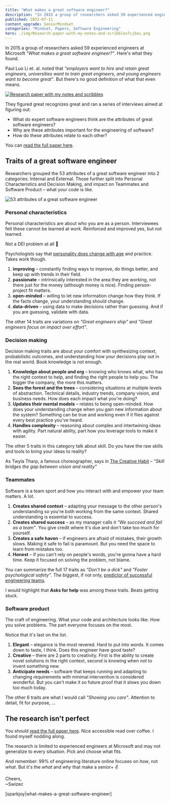 ```yaml
---
title: "What makes a great software engineer?" 
description: "In 2015 a group of researchers asked 59 experienced engineers at Microsoft "What makes a great software engineer?". Here's what they found." 
published: 2022-07-11
content_upgrade: SeniorMindset
categories: "Mindset, Papers, Software Engineering"
hero: ./img/Research-paper-with-my-notes-and-scribblesfcjbai.png
---
```


In 2015 a group of researchers asked 59 experienced engineers at Microsoft _"What makes a great software engineer?"_. Here's what they found.

Paul Luo Li et. al. noted that _"employers want to hire and retain great engineers, universities want to train great engineers, and young engineers want to become great"_. But there's no good definition of what that even means.

[![Research paper with my notes and scribbles](./img/Research-paper-with-my-notes-and-scribblesfcjbai.png)](https://faculty.washington.edu/ajko/papers/Li2015GreatEngineers.pdf)

They figured great recognizes great and ran a series of interviews aimed at figuring out:

- What do expert software engineers think are the attributes of great software engineers?
- Why are these attributes important for the engineering of software?
- How do these attributes relate to each other?

You can [read the full paper here](https://faculty.washington.edu/ajko/papers/Li2015GreatEngineers.pdf).

## Traits of a great software engineer

Researchers grouped the 53 attributes of a great software engineer into 2 categories: Internal and External. Those further split into Personal Characteristics and Decision Making, and impact on Teammates and Software Product – what your code is like.

![53 attributes of a great software engineer](./img/53-attributes-of-a-great-software-engineerj55ff8.png)

### Personal characteristics

Personal characteristics are about who you are as a person. Interviewees felt these cannot be learned at work. Reinforced and improved yes, but not learned.

Not a DEI problem at all 🤔

Psychologists say that [personality does change with age](https://www.apa.org/monitor/julaug03/personality) and practice. Takes work though.

1.  **improving** – constantly finding ways to improve, do things better, and keep up with trends in their field.
2.  **passionate** – intrinsically interested in the area they are working, not there just for the money (although money is nice). Finding person-project fit matters.
3.  **open-minded** – willing to let new information change how they think. If the facts change, your understanding should change.
4.  **data-driven** – using data to make decisions rather than guessing. And if you are guessing, validate with data.

The other 14 traits are variations on _"Great engineers ship"_ and _"Great engineers focus on impact over effort"_.

### Decision making

Decision making traits are about your comfort with synthesizing context, probabilistic outcomes, and understanding how your decisions play out in the real world. Book knowledge is not enough.

1.  **Knowledge about people and org** – knowing who knows what, who has the right context to help, and finding the right people to help you. The bigger the company, the more this matters.
2.  **Sees the forest and the trees** – considering situations at multiple levels of abstraction. Technical details, industry trends, company vision, and business needs. How does each impact what you're doing?
3.  **Updates their mental models** – relates to being open-minded. How does your understanding change when you gain new information about the system? Something can be true and working even if it flies against every best practice you've heard.
4.  **Handles complexity** – reasoning about complex and intertwining ideas with agility. Part natural ability, part how you leverage tools to make it easier.

The other 5 traits in this category talk about skill. Do you have the raw skills and tools to bring your ideas to reality?

As Twyla Tharp, a famous choreographer, says in [The Creative Habit](https://www.simonandschuster.com/books/The-Creative-Habit/Twyla-Tharp/9780743235273) – *"Skill bridges the gap between vision and reality"*

### Teammates

Software is a team sport and how you interact with and empower your team matters. A lot.

1.  **Creates shared context** – adapting your message to the other person's understanding so you're both working from the same context. Shared understanding is essential to success.
2.  **Creates shared success** – as my manager calls it _"We succeed and fail as a team"_. You give credit where it's due and don't take too much for yourself.
3.  **Creates a safe haven** – if engineers are afraid of mistakes, their growth slows. Making it safe to fail is paramount. But you need the space to learn from mistakes too.
4.  **Honest** – if you can't rely on people's words, you're gonna have a hard time. Keep it focused on solving the problem, not blame.

You can summarize the full 17 traits as _"Don't be a dick"_ and _"Foster psychological safety"_. The biggest, if not only, [predictor of successful engineering teams](https://www.nytimes.com/2016/02/28/magazine/what-google-learned-from-its-quest-to-build-the-perfect-team.html).

I would highlight that **Asks for help** was among these traits. Beats getting stuck.

### Software product

The craft of engineering. What your code and architecture looks like. How you solve problems. The part everyone focuses on the most.

Notice that it's last on the list.

1.  **Elegant** – elegance is the most revered. Hard to put into words. It comes down to taste, I think. Does this engineer have good taste?
2.  **Creative** – there are 2 parts to creativity. First is the ability to create novel solutions in the right context, second is knowing when _not_ to invent something new.
3.  **Anticipate needs** – software that keeps running and adapting to changing requirements with minimal intervention is considered wonderful. But you can't make it so future proof that it slows you down too much today.

The other 6 traits are what I would call _"Showing you care"_. Attention to detail, fit for purpose, ...

## The research isn't perfect

You should [read the full paper here](https://faculty.washington.edu/ajko/papers/Li2015GreatEngineers.pdf). Nice accessible read over coffee. I found myself nodding along.

The research _is_ limited to experienced engineers at Microsoft and may not generalize to every situation. Pick and choose what fits.

And remember: 99% of engineering literature online focuses on _how_, not _what_. But it's the _what_ and _why_ that make a senior+ ✌️

Cheers,<br/>
~Swizec

[sparkjoy|what-makes-a-great-software-engineer]
